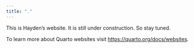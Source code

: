 ```yaml
---
title: "."
---
```


This is Hayden's website. It is still under construction. So stay tuned.

To learn more about Quarto websites visit <https://quarto.org/docs/websites>.
